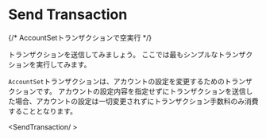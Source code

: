 
# Send Transaction
{/* 
AccountSetトランザクションで空実行
*/}

トランザクションを送信してみましょう。
ここでは最もシンプルなトランザクションを実行してみます。

`AccountSet`トランザクションは、アカウントの設定を変更するためのトランザクションです。
アカウントの設定内容を指定せずにトランザクションを送信した場合、アカウントの設定は一切変更されずにトランザクション手数料のみ消費することとなります。
 
 <SendTransaction/ >
